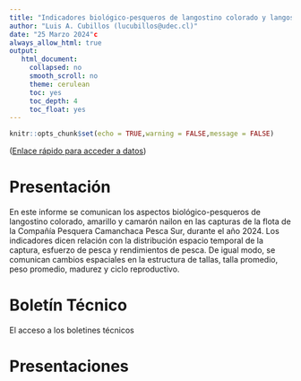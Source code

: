 ```yaml
---
title: "Indicadores biológico-pesqueros de langostino colorado y langostino amarillo"
author: "Luis A. Cubillos (lucubillos@udec.cl)"
date: "25 Marzo 2024"c
always_allow_html: true
output:
   html_document:
     collapsed: no
     smooth_scroll: no
     theme: cerulean
     toc: yes
     toc_depth: 4
     toc_float: yes
---
```


```r
knitr::opts_chunk$set(echo = TRUE,warning = FALSE,message = FALSE)
```

([Enlace rápido para acceder a datos](https://github.com/LuisACubillos/Indicadores_Camanchaca/tree/master/Datos))

# Presentación

En este informe se comunican los aspectos biológico-pesqueros de langostino colorado, amarillo y camarón nailon en las capturas de la flota de la Compañía Pesquera Camanchaca Pesca Sur, durante el año 2024. Los indicadores dicen relación con la distribución espacio temporal de la captura, esfuerzo de pesca y rendimientos de pesca. De igual modo, se comunican cambios espaciales en la estructura de tallas, talla promedio, peso promedio, madurez y ciclo reproductivo.

# Boletín Técnico

El acceso a los boletines técnicos



# Presentaciones






